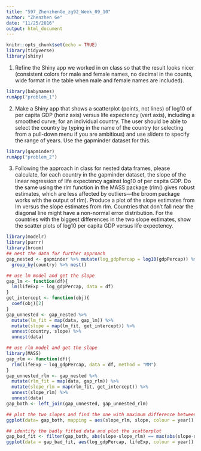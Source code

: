 ```yaml
---
title: "597_ZhenzhenGe_zg92_Week_09_10"
author: "Zhenzhen Ge"
date: "11/25/2016"
output: html_document
---
```


```r
knitr::opts_chunk$set(echo = TRUE)
library(tidyverse)
library(shiny)
```

1. Refine the Shiny app we worked in on class so that the result looks nicer (consistent colors for male and female names, no decimal in the counts, wide format in the table when male and female names are included).

```r
library(babynames)
runApp("problem_1")
```

2. Make a Shiny app that shows a scatterplot (points, not lines) of log10 of per capita GDP (horiz axis) versus life expectency (vert axis), including a smoothed curve, for an individual country. The user should be able to select the country by typing in the name of the country (or selecting from a pull-down menu if you are ambitious) and use sliders to specify the range of years. Use the gapminder dataset for this.

```r
library(gapminder)
runApp("problem_2")
```

3. Following the approach in class for nested data frames, please calculate, for each country in the gapminder dataset, the slope of the linear regression of life expectency against log10 of per capita GDP. Do the same using the rlm function in the MASS package (rlm() gives robust estimates, which are less affected by outliers---the broom package works with the output of rlm). Produce a plot of the slope estimates from lm versus the slope estimates from rlm. Countries that don't fall near the diagonal line might have a non-normal error distribution. For the countries with the biggest differences in the two slope estimates, show the scatter plots of log10 per capita GDP versus life expectency.

```r
library(modelr)
library(purrr)
library(broom)
## nest the data for further approach
gap_nested <- gapminder %>% mutate(log_gdpPercap = log10(gdpPercap)) %>%
  group_by(country) %>% nest()

## use lm model and get the slope
gap_lm <- function(df){
  lm(lifeExp ~ log_gdpPercap, data = df)
}
get_intercept <- function(obj){
  coef(obj)[2]
}
gap_unnested <- gap_nested %>% 
  mutate(lm_fit = map(data, gap_lm)) %>% 
  mutate(slope = map(lm_fit, get_intercept)) %>%
  unnest(country, slope) %>%
  unnest(data)

## use rlm model and get the slope
library(MASS)
gap_rlm <- function(df){
  rlm(lifeExp ~ log_gdpPercap, data = df, method = "MM")
}
gap_unnested_rlm <- gap_nested %>% 
  mutate(rlm_fit = map(data, gap_rlm)) %>% 
  mutate(slope_rlm = map(rlm_fit, get_intercept)) %>% 
  unnest(slope_rlm) %>%
  unnest(data)
gap_both <- left_join(gap_unnested, gap_unnested_rlm)

## plot the two slopes and find the one with maximum difference between them
ggplot(data= gap_both, mapping = aes(slope_rlm, slope, colour = year)) + geom_point() + ggtitle("lm slope vs rlm slope") + geom_abline(slope = 1, intercept = 0)

## identify the badly fitted data and plot the scatterplot
gap_bad_fit <- filter(gap_both, abs(slope-slope_rlm) == max(abs(slope-slope_rlm)))
ggplot(data = gap_bad_fit, aes(log_gdpPercap, lifeExp, colour = year)) + geom_point() + ggtitle(gap_bad_fit$country)
```


